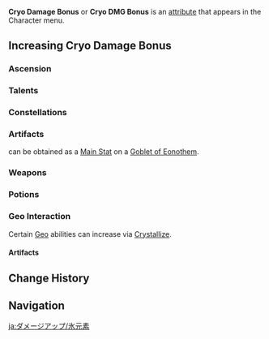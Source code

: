 {{DamageBonusTabs}}
{{See also|Cryo|Cryo Resistance}}
{{Terminology Infobox
|title        = Cryo Damage Bonus
|type         = Attributes
}}
'''Cryo Damage Bonus''' or '''Cryo DMG Bonus''' is an [[attribute]] that appears in the Character menu.

==Increasing Cryo Damage Bonus==
===Ascension===
{{Characters by Ascension Stat Table|Cryo DMG Bonus}}

===Talents===
{{Talents by Category Table|Cryo DMG Bonus Talents}}

===Constellations===
{{Constellations by Category Table|Cryo DMG Bonus Constellations}}

===Artifacts===
{{Color|Cryo Damage Bonus}} can be obtained as a [[Artifact/Stats|Main Stat]] on a {{Icon|customfile=Icon Goblet of Eonothem.png|size=30}}[[Goblet of Eonothem]].

{{Artifacts by Category Table|Cryo DMG Bonus Artifacts}}

===Weapons===
{{Weapons by Category Table|Elemental DMG Bonus Passive Weapons}}

===Potions===
{{Food by Category Table|Cryo DMG Bonus Dishes}}

===Geo Interaction===
Certain [[Geo]] abilities can increase {{Color|Cryo Damage Bonus}} via [[Crystallize]].

====Artifacts====
{{Artifacts by Category Table|Geo Interaction Dependent DMG Bonus Artifacts}}

==Change History==
{{Change History|1.0}}

==Navigation==
{{Attribute Navbox}}

[[ja:ダメージアップ/氷元素]]